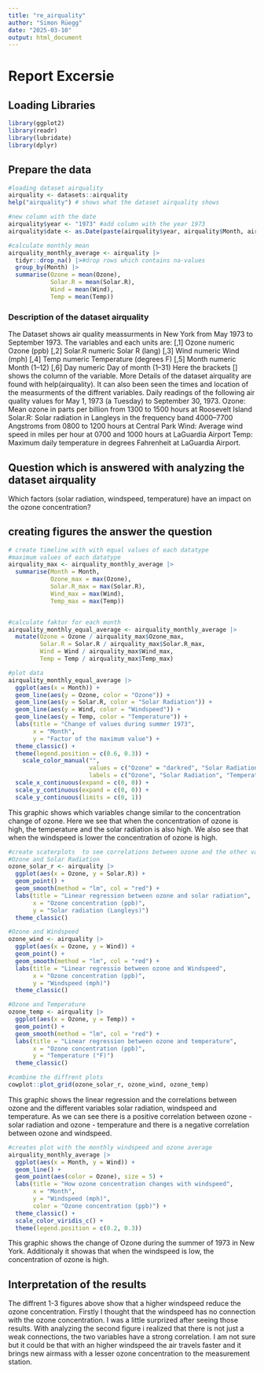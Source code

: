```yaml
---
title: "re_airquality"
author: "Simon Rüegg"
date: "2025-03-10"
output: html_document
---
```


# Report Excersie

## Loading Libraries

```r
library(ggplot2)
library(readr)
library(lubridate)
library(dplyr)
```

## Prepare the data

```r
#loading dataset airquality 
airquality <- datasets::airquality
help("airquality") # shows what the dataset airquality shows

#new column with the date
airquality$year <- "1973" #add column with the year 1973
airquality$date <- as.Date(paste(airquality$year, airquality$Month, airquality$Day, sep = "-"), format = "%Y-%m-%d")

#calculate monthly mean
airquality_monthly_average <- airquality |>
  tidyr::drop_na() |>#drop rows which contains na-values
  group_by(Month) |>
  summarise(Ozone = mean(Ozone),
            Solar.R = mean(Solar.R),
            Wind = mean(Wind),
            Temp = mean(Temp))

```

### Description of the dataset airquality

The Dataset shows air quality meassurments in New York from May 1973 to September 1973. The variables and each units are: [,1] Ozone numeric Ozone (ppb) [,2] Solar.R numeric Solar R (lang) [,3] Wind numeric Wind (mph) [,4] Temp numeric Temperature (degrees F) [,5] Month numeric Month (1--12) [,6] Day numeric Day of month (1--31) Here the brackets [] shows the column of the variable. More Details of the dataset airquality are found with help(airquality). It can also been seen the times and location of the measurments of the diffrent variables. Daily readings of the following air quality values for May 1, 1973 (a Tuesday) to September 30, 1973. Ozone: Mean ozone in parts per billion from 1300 to 1500 hours at Roosevelt Island Solar.R: Solar radiation in Langleys in the frequency band 4000–7700 Angstroms from 0800 to 1200 hours at Central Park Wind: Average wind speed in miles per hour at 0700 and 1000 hours at LaGuardia Airport Temp: Maximum daily temperature in degrees Fahrenheit at LaGuardia Airport.

## Question which is answered with analyzing the dataset airquality

Which factors (solar radiation, windspeed, temperature) have an impact on the ozone concentration?

## creating figures the answer the question

```r
# create timeline with with equal values of each datatype
#maximum values of each datatype
airquality_max <- airquality_monthly_average |>
  summarise(Month = Month, 
            Ozone_max = max(Ozone),
            Solar.R_max = max(Solar.R),
            Wind_max = max(Wind),
            Temp_max = max(Temp))


#calculate faktor for each month
airquality_monthly_equal_average <- airquality_monthly_average |>
  mutate(Ozone = Ozone / airquality_max$Ozone_max,
         Solar.R = Solar.R / airquality_max$Solar.R_max,
         Wind = Wind / airquality_max$Wind_max,
         Temp = Temp / airquality_max$Temp_max)

#plot data 
airquality_monthly_equal_average |>
  ggplot(aes(x = Month)) +
  geom_line(aes(y = Ozone, color = "Ozone")) + 
  geom_line(aes(y = Solar.R, color = "Solar Radiation")) +
  geom_line(aes(y = Wind, color = "Windspeed")) +
  geom_line(aes(y = Temp, color = "Temperature")) +
  labs(title = "Change of values during summer 1973",
       x = "Month",
       y = "Factor of the maximum value") +
  theme_classic() +
  theme(legend.position = c(0.6, 0.3)) +
    scale_color_manual("",
                       values = c("Ozone" = "darkred", "Solar Radiation" = "lightblue", "Windspeed" = "pink", "Temperature" = "orange"),
                       labels = c("Ozone", "Solar Radiation", "Temperature", "Windspeed")) + #Wieso muss hier Windspeed nach Temperatur stehen, dass Legende mit der Graphik übereinstimmt.
  scale_x_continuous(expand = c(0, 0)) +
  scale_y_continuous(expand = c(0, 0)) +
  scale_y_continuous(limits = c(0, 1))
```

This graphic shows which variables change similar to the concentration change of ozone. Here we see that when the concentration of ozone is high, the temperature and the solar radiation is also high. We also see that when the windspeed is lower the concentration of ozone is high.

```r
#create scaterplots  to see correlations between ozone and the other variables
#Ozone and Solar Radiation
ozone_solar_r <- airquality |>
  ggplot(aes(x = Ozone, y = Solar.R)) +
  geom_point() +
  geom_smooth(method = "lm", col = "red") +
  labs(title = "Linear regression between ozone and solar radiation",
       x = "Ozone concentration (ppb)",
       y = "Solar radiation (Langleys)")
  theme_classic()

#Ozone and Windspeed
ozone_wind <- airquality |>
  ggplot(aes(x = Ozone, y = Wind)) +
  geom_point() +
  geom_smooth(method = "lm", col = "red") +
  labs(title = "Linear regressio between ozone and Windspeed",
       x = "Ozone concentration (ppb)",
       y = "Windspeed (mph)")
  theme_classic()

#Ozone and Temperature
ozone_temp <- airquality |>
  ggplot(aes(x = Ozone, y = Temp)) +
  geom_point() +
  geom_smooth(method = "lm", col = "red") +
  labs(title = "Linear regression between ozone and temperature",
       x = "Ozone concentration (ppb)",
       y = "Temperature (°F)")
  theme_classic()

#combine the diffrent plots
cowplot::plot_grid(ozone_solar_r, ozone_wind, ozone_temp)
```
This graphic shows the linear regression and the correlations between ozone and the different variables solar radiation, windspeed and temperature. As we can see there is a positive correlation between ozone - solar radiation and ozone - temperature and there is a negative correlation between ozone and windspeed.

```r
#creates plot with the monthly windspeed and ozone average
airquality_monthly_average |>
  ggplot(aes(x = Month, y = Wind)) +
  geom_line() +
  geom_point(aes(color = Ozone), size = 5) +
  labs(title = "How ozone concentration changes with windspeed",
       x = "Month",
       y = "Windspeed (mph)",
       color = "Ozone concentration (ppb)") +
  theme_classic() +
  scale_color_viridis_c() +
  theme(legend.position = c(0.2, 0.3))

```
This graphic shows the change of Ozone during the summer of 1973 in New York. Additionaly it showas that when the windspeed is low, the concentration of ozone is high. 


## Interpretation of the results
The diffrent 1-3 figures above show that a higher windspeed reduce the ozone concentration. Firstly I thought that the windspeed has no connection with the ozone concentration. I was a little surprized after seeing those results. With analyzing the second figure i realized that there is not just a weak connections, the two variables have a strong correlation. I am not sure but it could be that with an higher windspeed the air travels faster and it brings new airmass with a lesser ozone concentration to the measurement station. 


